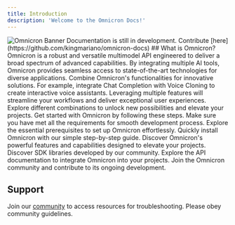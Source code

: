 ```yaml
---
title: Introduction
description: 'Welcome to the Omnicron Docs!'
---
```


<Frame>
  <img src="images/omnicron.jpg" alt="Omnicron Banner" />
</Frame>
<Warning>
Documentation is still in development. Contribute [here](https://github.com/kingmariano/omnicron-docs)  
</Warning>
## What is Omnicron?
Omnicron is a robust and versatile multimodel API engineered to deliver a broad spectrum of advanced capabilities. By integrating multiple AI tools, Omnicron provides seamless access to state-of-the-art technologies for diverse applications.
<Tip>
Combine Omnicron's functionalities for innovative solutions. For example, integrate Chat Completion with Voice Cloning to create interactive voice assistants. Leveraging multiple features will streamline your workflows and deliver exceptional user experiences. Explore different combinations to unlock new possibilities and elevate your projects.
</Tip>
Get started with Omnicron by following these steps. Make sure you have met all the requirements for smooth development process.

<CardGroup cols={2}>
  <Card
    title="Requirements"
    icon="screwdriver-wrench"
    href="get-started/quick-start/requirements"
  >
    Explore the essential prerequisites to set up Omnicron effortlessly.
  </Card>
  <Card
    title="Installation"
    icon="gear"
    href="get-started/quick-start/installation"
  >
    Quickly install Omnicron with our simple step-by-step guide.
  </Card>
  <Card
    title="Features"
    icon="stars"
    href="features"
  >
    Discover Omnicron's powerful features and capabilities designed to elevate your projects.
  </Card>
  <Card
    title="SDK's"
    icon="link"
    href="/sdks"
  >
    Discover SDK libraries developed by our community.
  </Card>
  <Card
    title="Inference API"
    icon="paper-plane"
    href="api-reference"
  >
    Explore the API documentation to integrate Omnicron into your projects.
  </Card>
  <Card
    title="Contributing"
    icon="code-pull-request"
    href="contributing"
  >
     Join the Omnicron community and contribute to its ongoing development.
  </Card>
</CardGroup>

## Support
Join our [community](https://discord.com/channels/1265810179602120868/1265810180663152742) to access resources for troubleshooting. Please obey community guidelines.
